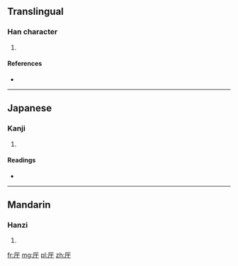 ==Translingual==

===Han character===
{{Han char|rn=27|rad=厂|as=03|sn=5|four=|canj=一一十 (MMJ)}}

# {{defn|Han|sort=厂03}}

====References====
* {{Han ref|kx=0160.210|dkj=02896|hdz=10068.060|uh=5388|ud=21384}}

----

==Japanese==

===Kanji===
{{ja-kanji|grade=|rs=厂03}}

# {{defn|Japanese|sort=厂03}}

====Readings====
* {{ja-readings|on=[[かん]] (kan)|kun=[[がんだれ]] (gandare)}}

----

==Mandarin==

===Hanzi===
{{cmn-hanzi|pin=[[hǎn]] ([[han3]])|wg=han<sup>3</sup>}}

# {{defn|Mandarin|sort=厂03}}

[[fr:厈]]
[[mg:厈]]
[[pl:厈]]
[[zh:厈]]